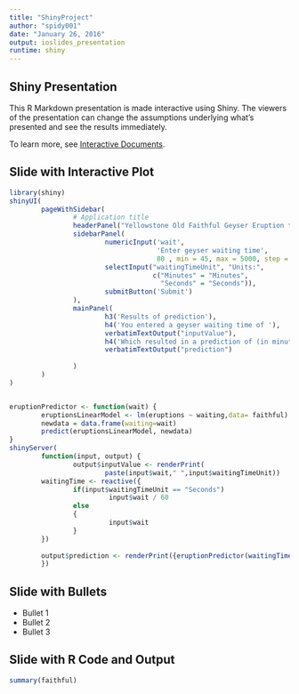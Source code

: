 ```yaml
---
title: "ShinyProject"
author: "spidy001"
date: "January 26, 2016"
output: ioslides_presentation
runtime: shiny
---
```


## Shiny Presentation

This R Markdown presentation is made interactive using Shiny. The viewers of the presentation can change the assumptions underlying what's presented and see the results immediately. 

To learn more, see [Interactive Documents](http://rmarkdown.rstudio.com/authoring_shiny.html).

## Slide with Interactive Plot

```r
library(shiny)
shinyUI(
        pageWithSidebar(
                # Application title
                headerPanel("Yellowstone Old Faithful Geyser Eruption time Prediction"),
                sidebarPanel(
                        numericInput('wait', 
                                     'Enter geyser waiting time',
                                     80 , min = 45, max = 5000, step = 1),
                        selectInput("waitingTimeUnit", "Units:",
                                    c("Minutes" = "Minutes",
                                      "Seconds" = "Seconds")),
                        submitButton('Submit')
                ),
                mainPanel(
                        h3('Results of prediction'),
                        h4('You entered a geyser waiting time of '),
                        verbatimTextOutput("inputValue"),
                        h4('Which resulted in a prediction of (in minutes) '),
                        verbatimTextOutput("prediction")
                        
                )
        )
)

```

```r

```

```r
eruptionPredictor <- function(wait) {
        eruptionsLinearModel <- lm(eruptions ~ waiting,data= faithful)
        newdata = data.frame(waiting=wait)
        predict(eruptionsLinearModel, newdata) 
}
shinyServer(
        function(input, output) {
                output$inputValue <- renderPrint(
                        paste(input$wait," ",input$waitingTimeUnit))
        waitingTime <- reactive({
                if(input$waitingTimeUnit == "Seconds")
                         input$wait / 60
                else
                {
                         input$wait
                } 
        })
                        
        output$prediction <- renderPrint({eruptionPredictor(waitingTime())})
        })
```

## Slide with Bullets
- Bullet 1
- Bullet 2
- Bullet 3

## Slide with R Code and Output

```r
summary(faithful)
```



